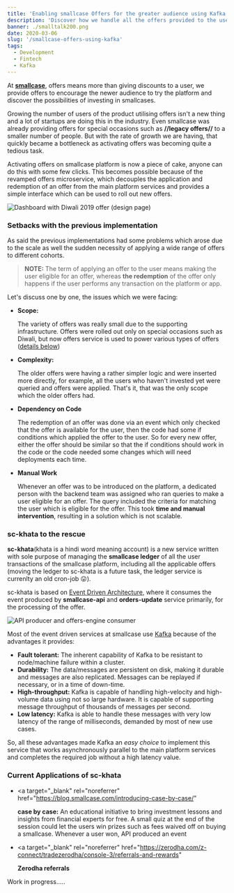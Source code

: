 ```yaml
---
title: 'Enabling smallcase Offers for the greater audience using Kafka'
description: 'Discover how we handle all the offers provided to the users at smallcase'
banner: ./smalltalk200.png
date: 2020-03-06
slug: '/smallcase-offers-using-kafka'
tags:
  - Development
  - Fintech
  - Kafka
---
```


At <a target="_blank" rel="noreferrer" href="https://smallcase.com/">**smallcase**</a>, offers means more than giving discounts to a user, we provide offers to encourage the newer audience to try the platform and discover the possibilities of investing in smallcases.

Growing the number of users of the product utilising offers isn't a new thing and a lot of startups are doing this in the industry. Even smallcase was already providing offers for special occasions such as **//legacy offers//** to a smaller number of people. But with the rate of growth we are having, that quickly became a bottleneck as activating offers was becoming quite a tedious task.

Activating offers on smallcase platform is now a piece of cake, anyone can do this with some few clicks. This becomes possible because of the revamped offers microservice, which decouples the application and redemption of an offer from the main platform services and provides a simple interface which can be used to roll out new offers.

![Dashboard with Diwali 2019 offer (design page)](./diwali-offer.png)

### Setbacks with the previous implementation

As said the previous implementations had some problems which arose due to the scale as well the sudden necessity of applying a wide range of offers to different cohorts.

> **NOTE:** The term of applying an offer to the user means making the user eligible for an offer, whereas **the redemption** of the offer only happens if the user performs any transaction on the platform or app.

Let's discuss one by one, the issues which we were facing:

- **Scope:**

  The variety of offers was really small due to the supporting infrastructure. Offers were rolled out only on special occasions such as Diwali, but now offers service is used to power various types of offers ([details below](#khata-applications))

- **Complexity:**

  The older offers were having a rather simpler logic and were inserted more directly, for example, all the users who haven't invested yet were queried and offers were applied. That's it, that was the only scope which the older offers had.

- **Dependency on Code**

  The redemption of an offer was done via an event which only checked that the offer is available for the user, then the code had some if conditions which applied the offer to the user. So for every new offer, either the offer should be similar so that the if conditions should work in the code or the code needed some changes which will need deployments each time.

- **Manual Work**

  Whenever an offer was to be introduced on the platform, a dedicated person with the backend team was assigned who ran queries to make a user eligible for an offer. The query included the criteria for matching the user which is eligible for the offer. This took **time and manual intervention**, resulting in a solution which is not scalable.

### sc-khata to the rescue

**sc-khata**(khata is a hindi word meaning account) is a new service written with sole purpose of managing the **smallcase ledger** of all the user transactions of the smallcase platform, including all the applicable offers (moving the ledger to sc-khata is a future task, the ledger service is currenlty an old cron-job 😛).

sc-khata is based on <a target="_blank" rel="noreferrer" href="https://www.oreilly.com/library/view/software-architecture-patterns/9781491971437/ch02.html">Event Driven Architecture</a>, where it consumes the event produced by **smallcase-api** and **orders-update** service primarily, for the processing of the offer.

![API producer and offers-engine consumer](./api-ou-khata.png)

Most of the event driven services at smallcase use <a target="_blank" rel="noreferrer" href="https://kafka.apache.org/">Kafka</a> because of the advantages it provides:

- **Fault tolerant:** The inherent capability of Kafka to be resistant to node/machine failure within a cluster.
- **Durability:** The data/messages are persistent on disk, making it durable and messages are also replicated. Messages can be replayed if necessary, or in a time of down-time.
- **High-throughput:** Kafka is capable of handling high-velocity and high-volume data using not so large hardware. It is capable of supporting message throughput of thousands of messages per second.
- **Low latency:** Kafka is able to handle these messages with very low latency of the range of milliseconds, demanded by most of new use cases.

So, all these advantages made Kafka an _easy choice_ to implement this service that works asynchronously parallel to the main platform services and completes the required job without a high latency value.

### <span id="khata-applications">Current Applications of sc-khata</span>

- <a
    target="_blank"
    rel="noreferrer"
    href="https://blog.smallcase.com/introducing-case-by-case/"
  >
    <strong>case by case:</strong>
  </a> An educational initiative to bring investment lessons and insights from financial
  experts for free. A small quiz at the end of the session could let the users win
  prizes such as fees waived off on buying a smallcase. Whenever a user won, API
  produced an event

- <a
    target="_blank"
    rel="noreferrer"
    href="https://zerodha.com/z-connect/tradezerodha/console-3/referrals-and-rewards"
  >
    <strong>Zerodha referrals</strong>
  </a>

Work in progress.....
